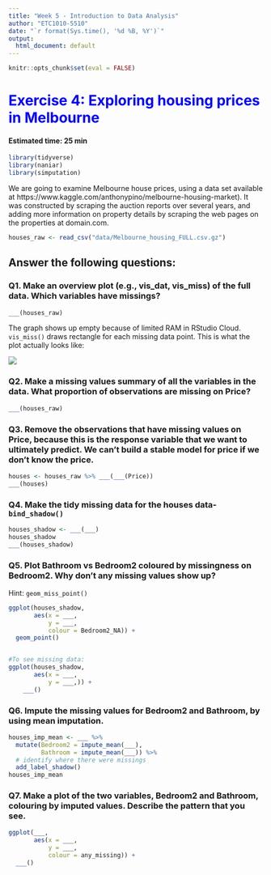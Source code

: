 ```yaml
---
title: "Week 5 - Introduction to Data Analysis"
author: "ETC1010-5510"
date: "`r format(Sys.time(), '%d %B, %Y')`"
output:
  html_document: default
---
```


```r
knitr::opts_chunk$set(eval = FALSE)
```

# <span style="color:blue"> Exercise 4: Exploring housing prices in Melbourne</span>

#### **Estimated time: 25 min**

```r
library(tidyverse)
library(naniar)
library(simputation)
```

We are going to examine Melbourne house prices, using a data set available at https://www.kaggle.com/anthonypino/melbourne-housing-market). It was constructed by scraping the auction reports over several years, and adding more information on property details by scraping the web pages on the properties at domain.com.


```r
houses_raw <- read_csv("data/Melbourne_housing_FULL.csv.gz")
```
## Answer the following questions:

### Q1. Make an overview plot (e.g., vis_dat, vis_miss) of the full data. Which variables have missings? 

```r
___(houses_raw)
```

The graph shows up empty because of limited RAM in RStudio Cloud. `vis_miss()` draws rectangle for each missing data point. This is what the plot actually looks like:

![](images/Ex4_housing_Q1.png)


### Q2. Make a missing values summary of all the variables in the data. What proportion of observations are missing on Price?

```r
___(houses_raw)
```


### Q3. Remove the observations that have missing values on Price, because this is the response variable that we want to ultimately predict. We can't build a stable model for price if we don't know the price. 

```r
houses <- houses_raw %>% ___(___(Price))
___(houses)
```

### Q4. Make the tidy missing data for the houses data- `bind_shadow()`

```r
houses_shadow <- ___(___)
houses_shadow
___(houses_shadow)
```

### Q5. Plot Bathroom vs Bedroom2 coloured by missingness on Bedroom2. Why don't any missing values show up?
Hint: `geom_miss_point()`

```r
ggplot(houses_shadow,
       aes(x = ___,
           y = ___,
           colour = Bedroom2_NA)) + 
  geom_point()


#To see missing data:
ggplot(houses_shadow,
       aes(x = ___,
           y = ___,)) + 
    ___()
```

### Q6. Impute the missing values for Bedroom2 and Bathroom, by using mean imputation. 

```r
houses_imp_mean <- ___ %>%
  mutate(Bedroom2 = impute_mean(___),
         Bathroom = impute_mean(___)) %>%
  # identify where there were missings
  add_label_shadow()
houses_imp_mean
```

### Q7. Make a plot of the two variables, Bedroom2 and Bathroom, colouring by imputed values. Describe the pattern that you see.

```r
ggplot(___,
       aes(x = ___,
           y = ___,
           colour = any_missing)) + 
  ___()
```



